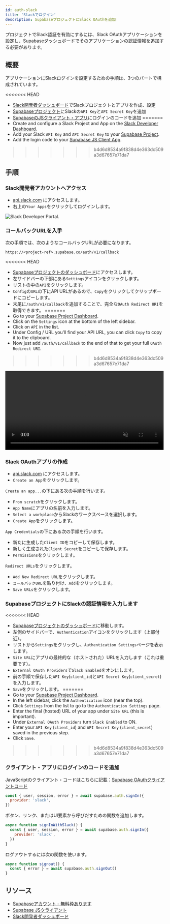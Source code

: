 ```yaml
---
id: auth-slack
title: 'Slackでログイン'
description: SupabaseプロジェクトにSlack OAuthを追加
---
```



プロジェクトでSlack認証を有効にするには、Slack OAuthアプリケーションを設定し、Supabaseダッシュボードでそのアプリケーションの認証情報を追加する必要があります。

## 概要

アプリケーションにSlackログインを設定するための手順は、3つのパートで構成されています。

<<<<<<< HEAD
- [Slack開発者ダッシュボード](https://api.slack.com/apps)でSlackプロジェクトとアプリを作成、設定
- [Supabaseプロジェクト](https://api.supabase.io)にSlackの`API Key`と`API Secret Key`を追加
- [SupabaseのJSクライアント・アプリ](https://github.com/supabase/supabase-js)にログインのコードを追加
=======
- Create and configure a Slack Project and App on the [Slack Developer Dashboard](https://api.slack.com/apps).
- Add your Slack `API Key` and `API Secret Key` to your [Supabase Project](https://app.supabase.com).
- Add the login code to your [Supabase JS Client App](https://github.com/supabase/supabase-js).
>>>>>>> b4d6d8534a9f838d4e363dc509a3d67657e71da7

## 手順

### Slack開発者アカウントへアクセス

- [api.slack.com](https://api.slack.com/apps) にアクセスします。
- 右上の`Your Apps`をクリックしてログインします。

![Slack Developer Portal.](/img/guides/auth-slack/slack-portal.png)

### コールバックURLを入手

次の手順では、次のようなコールバックURLが必要になります。

`https://<project-ref>.supabase.co/auth/v1/callback`

<<<<<<< HEAD
- [Supabaseプロジェクトのダッシュボード](https://api.supabase.io)にアクセスします。
- 左サイドバーの下部にある`Settings`アイコンをクリックします。
- リストの中の`API`をクリックします。
- `Config`の`URL`の下にAPI URLがあるので、`Copy`をクリックしてクリップボードにコピーします。
- 末尾に`/auth/v1/callback`を追加することで、完全な`OAuth Redirect URI`を取得できます。
=======
- Go to your [Supabase Project Dashboard](https://app.supabase.com).
- Click on the `Settings` icon at the bottom of the left sidebar.
- Click on `API` in the list.
- Under Config / URL you'll find your API URL, you can click `Copy` to copy it to the clipboard.
- Now just add `/auth/v1/callback` to the end of that to get your full `OAuth Redirect URI`.
>>>>>>> b4d6d8534a9f838d4e363dc509a3d67657e71da7

<video width="99%" muted playsInline controls="true">
  <source src="/docs/videos/api/api-url-and-key.mp4" type="video/mp4" muted playsInline />
</video>

### Slack OAuthアプリの作成

- [api.slack.com](https://api.slack.com/apps) にアクセスします。
- `Create an App`をクリックします。

`Create an app...`の下にある次の手順を行います。

- `From scratch`をクリックします。
- `App Name`にアプリの名前を入力します。
- `Select a workplace`からSlackのワークスペースを選択します。
- `Create App`をクリックします。

`App Credentials`の下にある次の手順を行います。

- 新たに生成した`Client ID`をコピーして保存します。
- 新しく生成された`Client Secret`をコピーして保存します。
- `Permissions`をクリックします。

`Redirect URLs`をクリックします。

- `Add New Redirect URL`をクリックします。
- `コールバックURL`を貼り付け、`Add`をクリックします。
- `Save URLs`をクリックします。

### SupabaseプロジェクトにSlackの認証情報を入力します

<<<<<<< HEAD
- [Supabaseプロジェクトのダッシュボード](https://api.supabase.io)に移動します。
- 左側のサイドバーで、`Authentication`アイコンをクリックします（上部付近）。
- リストから`Settings`をクリックし、`Authentication Settings`ページを表示します。
- `Site URL`にアプリの最終的な（ホストされた）URLを入力します（これは重要です）。
- `External OAuth Providers`で`Slack Enabled`をオンにします。
- 前の手順で保存した`API Key`(`client_id`)と`API Secret Key`(`client_secret`)を入力します。
- `Save`をクリックします。
=======
- Go to your [Supabase Project Dashboard](https://app.supabase.com).
- In the left sidebar, click the `Authentication` icon (near the top).
- Click `Settings` from the list to go to the `Authentication Settings` page.
- Enter the final (hosted) URL of your app under `Site URL` (this is important).
- Under `External OAuth Providers` turn `Slack Enabled` to ON.
- Enter your `API Key` (`client_id`) and `API Secret Key` (`client_secret`) saved in the previous step.
- Click `Save`.
>>>>>>> b4d6d8534a9f838d4e363dc509a3d67657e71da7

### クライアント・アプリにログインのコードを追加

JavaScriptのクライアント・コードはこちらに記載：[Supabase OAuthクライアントコード](/docs/reference/javascript/auth-signin#sign-in-using-third-party-providers)

```js
const { user, session, error } = await supabase.auth.signIn({
  provider: 'slack',
})
```

ボタン、リンク、またはUI要素から呼びだすための関数を追加します。

```js
async function signInWithSlack() {
  const { user, session, error } = await supabase.auth.signIn({
    provider: 'slack',
  })
}
```

ログアウトするには次の関数を使います。

```js
async function signout() {
  const { error } = await supabase.auth.signOut()
}
```

## リソース

- [Supabaseアカウント - 無料枠あります](https://supabase.com)
- [Supabase JSクライアント](https://github.com/supabase/supabase-js)
- [Slack開発者ダッシュボード](https://api.slack.com/apps)
